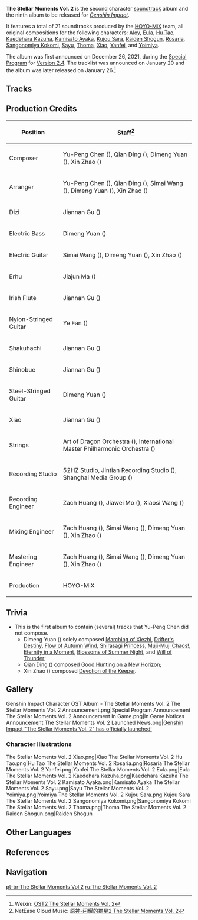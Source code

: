 {{See also|The Stellar Moments}}
{{Album Infobox
|image       = The Stellar Moments Vol. 2.png
|type        = Character Original Soundtracks
|releaseDate = 2022-01-26
|length      = 32 min 18 sec - 21 tracks
|spotify     = 1allU3bi1l9t6yUBfjQt3S
|youtube     = OLAK5uy_lKd5_ShlSWC-giCJIh8j9x6dpZsIoL_KY
|previous    = [[Fleeting Colors in Flight (Album)|Fleeting Colors in Flight]]
|next        = [[Islands of the Lost and Forgotten]]
}}
'''The Stellar Moments Vol. 2''' is the second character [[soundtrack]] album and the ninth album to be released for ''[[Genshin Impact]]''.

It features a total of 21 soundtracks produced by the [[HOYO-MiX]] team, all original compositions for the following characters: [[Aloy]], [[Eula]], [[Hu Tao]], [[Kaedehara Kazuha]], [[Kamisato Ayaka]], [[Kujou Sara]], [[Raiden Shogun]], [[Rosaria]], [[Sangonomiya Kokomi]], [[Sayu]], [[Thoma]], [[Xiao]], [[Yanfei]], and [[Yoimiya]].

The album was first announced on December 26, 2021, during the [[Special Program]] for [[Version 2.4]]. The tracklist was announced on January 20 and the album was later released on January 26.<ref>Weixin: [https://mp.weixin.qq.com/s/jv1kaW_ACnfBGQToCjtOMg {{Zh|《原神》第二张角色主题}}OST{{Zh|《闪耀的群星}}2 The Stellar Moments Vol. 2{{Zh|》即将上线}}]</ref>

==Tracks==
{{Soundtracks by Category Table|The Stellar Moments Vol. 2 Soundtracks|hidealbum=1}}

==Production Credits==
{| class="wikitable" style="text-align:left; height:0.5em"
! Position
! Staff<ref>NetEase Cloud Music: [https://y.music.163.com/m/album?id=139146666 原神-闪耀的群星2 The Stellar Moments Vol. 2]</ref>
|-
! Composer
| Yu-Peng Chen ({{Lang|zh=陈致逸|mini=1}}), Qian Ding ({{Lang|zh=丁谦|mini=1}}), Dimeng Yuan ({{Lang|zh=苑迪萌|mini=1}}), Xin Zhao ({{Lang|zh=赵鑫|mini=1}})
|-
! Arranger
| Yu-Peng Chen ({{Lang|zh=陈致逸|mini=1}}), Qian Ding ({{Lang|zh=丁谦|mini=1}}), Simai Wang ({{Lang|zh=王斯迈|mini=1}}), Dimeng Yuan ({{Lang|zh=苑迪萌|mini=1}}), Xin Zhao ({{Lang|zh=赵鑫|mini=1}})
|-
! Dizi
| Jiannan Gu ({{Lang|zh=顾剑楠|mini=1}})
|-
! Electric Bass
| Dimeng Yuan ({{Lang|zh=苑迪萌|mini=1}})
|-
! Electric Guitar
| Simai Wang ({{Lang|zh=王斯迈|mini=1}}), Dimeng Yuan ({{Lang|zh=苑迪萌|mini=1}}), Xin Zhao ({{Lang|zh=赵鑫|mini=1}})
|-
! Erhu
| Jiajun Ma ({{Lang|zh=马稼骏|mini=1}})
|-
! Irish Flute
| Jiannan Gu ({{Lang|zh=顾剑楠|mini=1}})
|-
! Nylon-Stringed Guitar
| Ye Fan ({{Lang|zh=范晔|mini=1}})
|-
! Shakuhachi
| Jiannan Gu ({{Lang|zh=顾剑楠|mini=1}})
|-
! Shinobue
| Jiannan Gu ({{Lang|zh=顾剑楠|mini=1}})
|-
! Steel-Stringed Guitar
| Dimeng Yuan ({{Lang|zh=苑迪萌|mini=1}})
|-
! Xiao
| Jiannan Gu ({{Lang|zh=顾剑楠|mini=1}})
|-
! Strings
| Art of Dragon Orchestra ({{Lang|zh=龙之艺交响乐团|mini=1}}), International Master Philharmonic Orchestra ({{Lang|zh=国际首席爱乐乐团|mini=1}})
|-
! Recording Studio
| 52HZ Studio, Jintian Recording Studio ({{Lang|zh=金田录音棚|mini=1}}), Shanghai Media Group ({{Lang|zh=上海广播大厦|mini=1}})
|-
! Recording Engineer
| Zach Huang ({{Lang|zh=黄巍|mini=1}}), Jiawei Mo ({{Lang|zh=莫家伟|mini=1}}), Xiaosi Wang ({{Lang|zh=王小四|mini=1}})
|-
! Mixing Engineer
| Zach Huang ({{Lang|zh=黄巍|mini=1}}), Simai Wang ({{Lang|zh=王斯迈|mini=1}}), Dimeng Yuan ({{Lang|zh=苑迪萌|mini=1}}), Xin Zhao ({{Lang|zh=赵鑫|mini=1}})
|-
! Mastering Engineer
| Zach Huang ({{Lang|zh=黄巍|mini=1}}), Simai Wang ({{Lang|zh=王斯迈|mini=1}}), Dimeng Yuan ({{Lang|zh=苑迪萌|mini=1}}), Xin Zhao ({{Lang|zh=赵鑫|mini=1}})
|-
! Production
| HOYO-MiX
|}

==Trivia==
* This is the first album to contain (several) tracks that Yu-Peng Chen did not compose.
** Dimeng Yuan ({{Lang|zh=苑迪萌|mini=1}}) solely composed [[Marching of Xiezhi]], [[Drifter's Destiny]], [[Flow of Autumn Wind]], [[Shirasagi Princess]], [[Muji-Muji Chaos!]], [[Eternity in a Moment]], [[Blossoms of Summer Night]], and [[Will of Thunder]];
** Qian Ding ({{Lang|zh=丁谦|mini=1}}) composed [[Good Hunting on a New Horizon]];
** Xin Zhao ({{Lang|zh=赵鑫|mini=1}}) composed [[Devotion of the Keeper]].

==Gallery==
<gallery hideaddbutton="true" captionalign="center">
Genshin Impact Character OST Album - The Stellar Moments Vol. 2
The Stellar Moments Vol. 2 Announcement.png|Special Program Announcement
The Stellar Moments Vol. 2 Announcement In Game.png|In Game Notices Announcement
The Stellar Moments Vol. 2 Launched News.png|[https://genshin.hoyoverse.com/en/news/detail/18939 Genshin Impact "The Stellar Moments Vol. 2" has officially launched!]
</gallery>
===Character Illustrations===
<gallery hideaddbutton="true" captionalign="center">
The Stellar Moments Vol. 2 Xiao.png|Xiao
The Stellar Moments Vol. 2 Hu Tao.png|Hu Tao
The Stellar Moments Vol. 2 Rosaria.png|Rosaria
The Stellar Moments Vol. 2 Yanfei.png|Yanfei
The Stellar Moments Vol. 2 Eula.png|Eula
The Stellar Moments Vol. 2 Kaedehara Kazuha.png|Kaedehara Kazuha
The Stellar Moments Vol. 2 Kamisato Ayaka.png|Kamisato Ayaka
The Stellar Moments Vol. 2 Sayu.png|Sayu
The Stellar Moments Vol. 2 Yoimiya.png|Yoimiya
The Stellar Moments Vol. 2 Kujou Sara.png|Kujou Sara
The Stellar Moments Vol. 2 Sangonomiya Kokomi.png|Sangonomiya Kokomi
The Stellar Moments Vol. 2 Thoma.png|Thoma
The Stellar Moments Vol. 2 Raiden Shogun.png|Raiden Shogun
</gallery>

==Other Languages==
{{Other Languages
|en      = The Stellar Moments Vol. 2
|zhs     = 闪耀的群星2
|zhs_rm  = Shǎnyào de Qúnxīng Èr
|zht     = 閃耀的群星2
|zht_rm  = Shǎnyào de Qúnxīng Èr
|zh_tl   = Shining Stars Vol. 2
|ja      = 輝く星々Vol.2
|ja_rm   = Kagayaku Hoshiboshi Voryuumu Tsuu
|ja_tl   = Shining Stars Vol. 2
|ko      = 빛나는 뭇별2
|ko_rm   = Binnaneun Mutbyeol I
|ko_tl   = Many Shining Stars 2
}}

==References==
{{Reflist}}

==Navigation==
{{Lore Navbox}}

[[pt-br:The Stellar Moments Vol.2]]
[[ru:The Stellar Moments Vol. 2]]